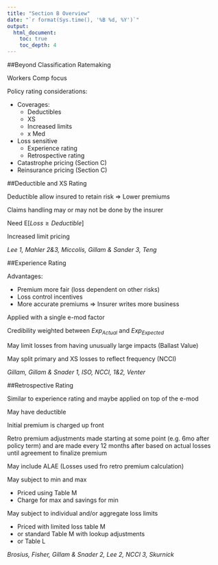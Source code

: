 ```yaml
---
title: "Section B Overview"
date: "`r format(Sys.time(), '%B %d, %Y')`"
output: 
  html_document:
    toc: true
    toc_depth: 4
---
```


##Beyond Classification Ratemaking

Workers Comp focus

Policy rating considerations:

* Coverages:
    * Deductibles
    * XS
    * Increased limits
    * x Med
* Loss sensitive
    * Experience rating
    * Retrospective rating
* Catastrophe pricing (Section C)
* Reinsurance pricing (Section C)

##Deductible and XS Rating

Deductible allow insured to retain risk $\Rightarrow$ Lower premiums

Claims handling may or may not be done by the insurer

Need $\mathrm{E}[Loss \geq Deductible]$

Increased limit pricing

*Lee 1, Mahler 2&3, Miccolis, Gillam & Sander 3, Teng*

##Experience Rating

Advantages:

* Premium more fair (loss dependent on other risks)
* Loss control incentives
* More accurate premiums $\Rightarrow$ Insurer writes more business

Applied with a single e-mod factor

Credibility weighted between $Exp_{Actual}$ and $Exp_{Expected}$

May limit losses from having unusually large impacts (Ballast Value)

May split primary and XS losses to reflect frequency (NCCI)

*Gillam, Gillam & Snader 1, ISO, NCCI, 1&2, Venter*

##Retrospective Rating

Similar to experience rating and maybe applied on top of the e-mod

May have deductible

Initial premium is charged up front

Retro premium adjustments made starting at some point (e.g. 6mo after policy term) and  are made every 12 months after based on actual losses until agreement to finalize premium

May include ALAE (Losses used fro retro premium calculation)

May subject to min and max

* Priced using Table M
* Charge for max and savings for min

May subject to individual and/or aggregate loss limits

* Priced with limited loss table M
* or standard Table M with lookup adjustments
* or Table L

*Brosius, Fisher, Gillam & Snader 2, Lee 2, NCCI 3, Skurnick*